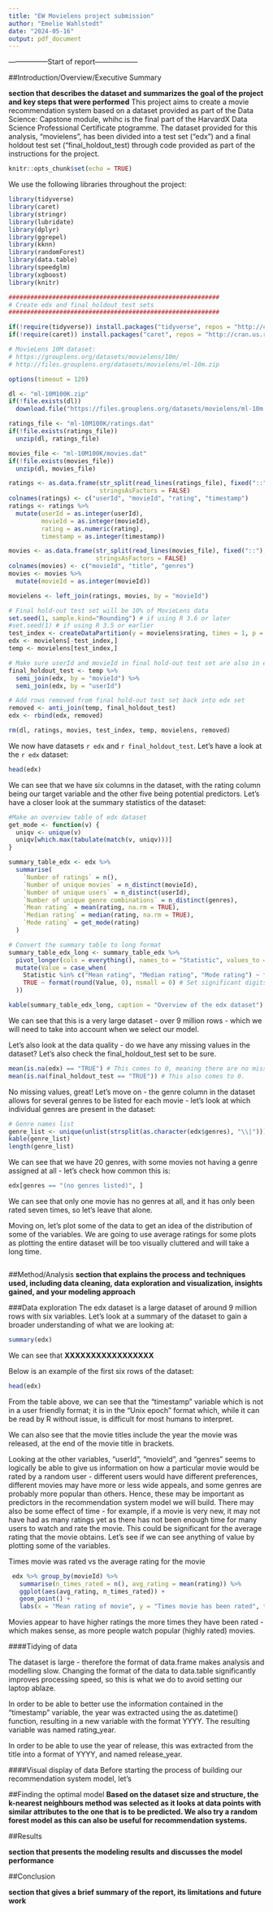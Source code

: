 ```yaml
---
title: "EW Movielens project submission"
author: "Emelie Wahlstedt"
date: "2024-05-16"
output: pdf_document
---
```


-----------------Start of report------------------

##Introduction/Overview/Executive Summary

**section that describes the dataset and summarizes the goal of the project and key steps that were performed**
This project aims to create a movie recommendation system based on a dataset provided as part of the Data Science: Capstone module, whihc is the final part of the HarvardX Data Science Professional Certificate ptogramme. The dataset provided for this analysis, "movielens", has been divided into a test set ("edx") and a final holdout test set ("final_holdout_test) through code provided as part of the instructions for the project.

```r
knitr::opts_chunk$set(echo = TRUE)
```

We use the following libraries throughout the project:
```r
library(tidyverse)
library(caret)
library(stringr)
library(lubridate)
library(dplyr)
library(ggrepel)
library(kknn)
library(randomForest)
library(data.table)
library(speedglm)
library(xgboost)
library(knitr)
```




```r
##########################################################
# Create edx and final_holdout_test sets 
##########################################################

if(!require(tidyverse)) install.packages("tidyverse", repos = "http://cran.us.r-project.org")
if(!require(caret)) install.packages("caret", repos = "http://cran.us.r-project.org")

# MovieLens 10M dataset:
# https://grouplens.org/datasets/movielens/10m/
# http://files.grouplens.org/datasets/movielens/ml-10m.zip

options(timeout = 120)

dl <- "ml-10M100K.zip"
if(!file.exists(dl))
  download.file("https://files.grouplens.org/datasets/movielens/ml-10m.zip", dl)

ratings_file <- "ml-10M100K/ratings.dat"
if(!file.exists(ratings_file))
  unzip(dl, ratings_file)

movies_file <- "ml-10M100K/movies.dat"
if(!file.exists(movies_file))
  unzip(dl, movies_file)

ratings <- as.data.frame(str_split(read_lines(ratings_file), fixed("::"), simplify = TRUE),
                         stringsAsFactors = FALSE)
colnames(ratings) <- c("userId", "movieId", "rating", "timestamp")
ratings <- ratings %>%
  mutate(userId = as.integer(userId),
         movieId = as.integer(movieId),
         rating = as.numeric(rating),
         timestamp = as.integer(timestamp))

movies <- as.data.frame(str_split(read_lines(movies_file), fixed("::"), simplify = TRUE),
                        stringsAsFactors = FALSE)
colnames(movies) <- c("movieId", "title", "genres")
movies <- movies %>%
  mutate(movieId = as.integer(movieId))

movielens <- left_join(ratings, movies, by = "movieId")

# Final hold-out test set will be 10% of MovieLens data
set.seed(1, sample.kind="Rounding") # if using R 3.6 or later
#set.seed(1) # if using R 3.5 or earlier
test_index <- createDataPartition(y = movielens$rating, times = 1, p = 0.1, list = FALSE)
edx <- movielens[-test_index,]
temp <- movielens[test_index,]

# Make sure userId and movieId in final hold-out test set are also in edx set
final_holdout_test <- temp %>% 
  semi_join(edx, by = "movieId") %>%
  semi_join(edx, by = "userId")

# Add rows removed from final hold-out test set back into edx set
removed <- anti_join(temp, final_holdout_test)
edx <- rbind(edx, removed)

rm(dl, ratings, movies, test_index, temp, movielens, removed)

```

We now have datasets `r edx` and `r final_holdout_test`. Let's have a look at the `r edx` dataset:

```r
head(edx)
```

We can see that we have six columns in the dataset, with the rating column being our target variable and the other five being potential predictors. Let's have a closer look at the summary statistics of the dataset:

```r
#Make an overview table of edx dataset
get_mode <- function(v) {
  uniqv <- unique(v)
  uniqv[which.max(tabulate(match(v, uniqv)))]
}

summary_table_edx <- edx %>%
  summarise(
    `Number of ratings` = n(),
    `Number of unique movies` = n_distinct(movieId),
    `Number of unique users` = n_distinct(userId),
    `Number of unique genre combinations` = n_distinct(genres),
    `Mean rating` = mean(rating, na.rm = TRUE),
    `Median rating` = median(rating, na.rm = TRUE),
    `Mode rating` = get_mode(rating)
  )

# Convert the summary table to long format
summary_table_edx_long <- summary_table_edx %>%
  pivot_longer(cols = everything(), names_to = "Statistic", values_to = "Value") %>%
  mutate(Value = case_when(
    Statistic %in% c("Mean rating", "Median rating", "Mode rating") ~ format(round(Value, 1), nsmall = 1), # Set significant digits for mean and median
    TRUE ~ format(round(Value, 0), nsmall = 0) # Set significant digits for other rows
  ))

kable(summary_table_edx_long, caption = "Overview of the edx dataset")
```

We can see that this is a very large dataset - over 9 million rows - which we will need to take into account when we select our model. 

Let's also look at the data quality - do we have any missing values in the dataset? Let's also check the final_holdout_test set to be sure.
```r
mean(is.na(edx) == "TRUE") # This comes to 0, meaning there are no missing values in our dataset.
mean(is.na(final_holdout_test == "TRUE")) # This also comes to 0.
```

No missing values, great! Let's move on - the genre column in the dataset allows for several genres to be listed for each movie - let's look at which individual genres are present in the dataset:

```r
# Genre names list
genre_list <- unique(unlist(strsplit(as.character(edx$genres), "\\|")))
kable(genre_list)
length(genre_list)
```

We can see that we have 20 genres, with some movies not having a genre assigned at all - let's check how common this is:

```r
edx[genres == "(no genres listed)", ]
```

We can see that only one movie has no genres at all, and it has only been rated seven times, so let's leave that alone.

Moving on, let's plot some of the data to get an idea of the distribution of some of the variables. We are going to use average ratings for some plots as plotting the entire dataset will be too visually cluttered and will take a long time.

```r


```


##Method/Analysis
**section that explains the process and techniques used, including data cleaning, data exploration and visualization, insights gained, and your modeling approach**

###Data exploration
The edx dataset is a large dataset of around 9 million rows with six variables. Let's look at a summary of the dataset to gain a broader understanding of what we are looking at:


```r
summary(edx)

```

We can see that **XXXXXXXXXXXXXXXXX**

Below is an example of the first six rows of the dataset:

```r
head(edx)

```

From the table above, we can see that the "timestamp" variable which is not in a user friendly format; it is in the "Unix epoch" format which, while it can be read by R without issue, is difficult for most humans to interpret.

We can also see that the movie titles include the year the movie was released, at the end of the movie title in brackets.

Looking at the other variables, "userId", "movieId", and "genres" seems to logically be able to give us information on how a particular movie would be rated by a random user - different users would have different preferences, different movies may have more or less wide appeals, and some genres are probably more popular than others. Hence, these may be important as predictors in the recommendation system model we will build. There may also be some effect of time - for example, if a movie is very new, it may not have had as many ratings yet as there has not been enough time for many users to watch and rate the movie. This could be significant for the average rating that the movie obtains. Let's see if we can see anything of value by plotting some of the variables.

Times movie was rated vs the average rating for the movie

```r
 edx %>% group_by(movieId) %>% 
   summarise(n_times_rated = n(), avg_rating = mean(rating)) %>% 
   ggplot(aes(avg_rating, n_times_rated)) + 
   geom_point() + 
   labs(x = "Mean rating of movie", y = "Times movie has been rated", title = "Effect of number of ratings on mean rating of movies")
```

Movies appear to have higher ratings the more times they have been rated - which makes sense, as more people watch popular (highly rated) movies.




####Tidying of data

The dataset is large - therefore the format of data.frame makes analysis and modelling slow. Changing the format of the data to data.table significantly improves processing speed, so this is what we do to avoid setting our laptop ablaze.  

In order to be able to better use the information contained in the "timestamp" variable, the year was extracted using the as.datetime() function, resulting in a new variable with the format YYYY. The resulting variable was named rating_year.

In order to be able to use the year of release, this was extracted from the title into a format of YYYY, and named release_year.


####Visual display of data
Before starting the process of building our recommendation system  model, let's

##Finding the optimal model
**Based on the dataset size and structure, the k-nearest neighbours method was selected as it looks at data points with similar attributes to the one that is to be predicted. We also try a random forest model as this can also be useful for recommendation systems.**

##Results

**section that presents the modeling results and discusses the model performance**



##Conclusion

**section that gives a brief summary of the report, its limitations and future work**



